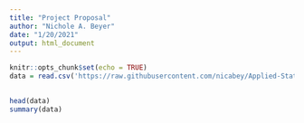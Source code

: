```yaml
---
title: "Project Proposal"
author: "Nichole A. Beyer"
date: "1/20/2021"
output: html_document
---
```


```r
knitr::opts_chunk$set(echo = TRUE)
data = read.csv('https://raw.githubusercontent.com/nicabey/Applied-Statistics-/main/goodreads-data.csv')
```

## 

```r
head(data)
summary(data)
```